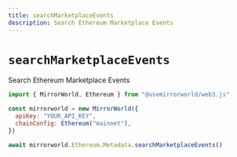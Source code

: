 ```yaml
---
title: searchMarketplaceEvents
description: Search Ethereum Marketplace Events
---
```


# `searchMarketplaceEvents`

Search Ethereum Marketplace Events

```js
import { MirrorWorld, Ethereum } from "@usemirrorworld/web3.js"

const mirrorworld = new MirrorWorld({
  apiKey: "YOUR_API_KEY",
  chainConfig: Ethereum("mainnet"),
})

await mirrorworld.Ethereum.Metadata.searchMarketplaceEvents()
```